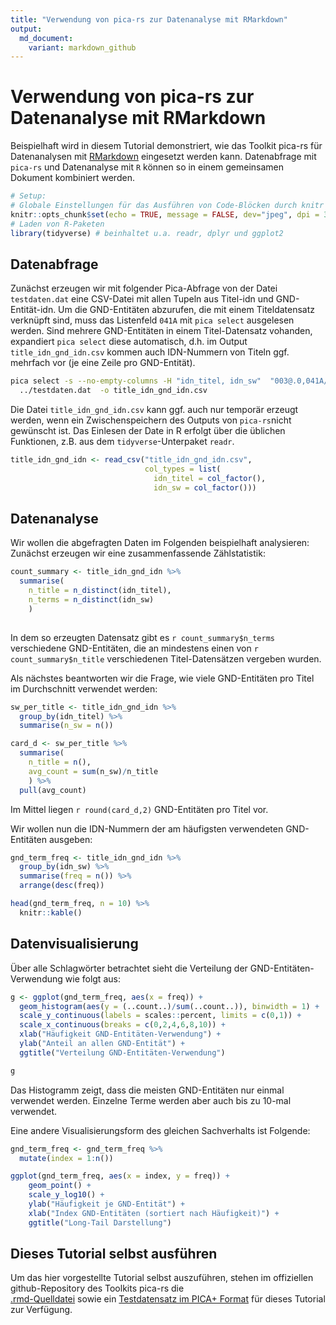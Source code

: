 ```yaml
---
title: "Verwendung von pica-rs zur Datenanalyse mit RMarkdown"
output:
  md_document:
    variant: markdown_github
---
```




# Verwendung von pica-rs zur Datenanalyse mit RMarkdown

Beispielhaft wird in diesem Tutorial demonstriert, wie das Toolkit
pica-rs für Datenanalysen 
mit [RMarkdown](https://rmarkdown.rstudio.com/) eingesetzt werden kann. Datenabfrage mit `pica-rs` und
Datenanalyse mit `R` können so in einem gemeinsamen Dokument kombiniert werden.

```r

# Setup: 
# Globale Einstellungen für das Ausführen von Code-Blöcken durch knitr
knitr::opts_chunk$set(echo = TRUE, message = FALSE, dev="jpeg", dpi = 300, fig.path = "plots/")
# Laden von R-Paketen
library(tidyverse) # beinhaltet u.a. readr, dplyr und ggplot2

```

## Datenabfrage

Zunächst erzeugen wir mit folgender Pica-Abfrage von der Datei `testdaten.dat`
eine CSV-Datei mit allen Tupeln aus Titel-idn und GND-Entität-idn. Um die GND-Entitäten
abzurufen, die mit einem Titeldatensatz verknüpft sind, muss das Listenfeld `041A`
mit `pica select` ausgelesen werden. Sind mehrere GND-Entitäten in einem Titel-Datensatz 
vohanden, expandiert `pica select` diese automatisch, d.h. im Output `title_idn_gnd_idn.csv`
kommen auch IDN-Nummern von Titeln ggf. mehrfach vor (je eine Zeile pro GND-Entität).

```bash

pica select -s --no-empty-columns -H "idn_titel, idn_sw"  "003@.0,041A/*.9" \
  ../testdaten.dat  -o title_idn_gnd_idn.csv 

```

Die Datei `title_idn_gnd_idn.csv` kann ggf. auch nur temporär erzeugt werden,
wenn ein Zwischenspeichern des Outputs von `pica-rs`nicht gewünscht ist.
Das Einlesen der Date in R erfolgt über die üblichen Funktionen, z.B. aus dem
`tidyverse`-Unterpaket `readr`.

```r
title_idn_gnd_idn <- read_csv("title_idn_gnd_idn.csv", 
                              col_types = list(
                                idn_titel = col_factor(),
                                idn_sw = col_factor()))

```

## Datenanalyse

Wir wollen die abgefragten Daten im Folgenden beispielhaft analysieren:
Zunächst erzeugen wir eine zusammenfassende Zählstatistik:

```r
count_summary <- title_idn_gnd_idn %>% 
  summarise(
    n_title = n_distinct(idn_titel), 
    n_terms = n_distinct(idn_sw)
    )
  
```

In dem so erzeugten Datensatz gibt es `r count_summary$n_terms` verschiedene GND-Entitäten, 
die an mindestens einen von  `r count_summary$n_title` verschiedenen Titel-Datensätzen
vergeben wurden. 

Als nächstes beantworten wir die Frage, wie viele GND-Entitäten pro Titel im Durchschnitt
verwendet werden:

```r
sw_per_title <- title_idn_gnd_idn %>% 
  group_by(idn_titel) %>% 
  summarise(n_sw = n())

card_d <- sw_per_title %>% 
  summarise(
    n_title = n(), 
    avg_count = sum(n_sw)/n_title
    ) %>% 
  pull(avg_count)

```

Im Mittel liegen `r round(card_d,2)` GND-Entitäten pro Titel vor.

Wir wollen nun die IDN-Nummern der am häufigsten verwendeten GND-Entitäten ausgeben:

```r
gnd_term_freq <- title_idn_gnd_idn %>% 
  group_by(idn_sw) %>% 
  summarise(freq = n()) %>% 
  arrange(desc(freq))

head(gnd_term_freq, n = 10) %>% 
  knitr::kable()

```

## Datenvisualisierung

Über alle Schlagwörter betrachtet sieht die Verteilung der GND-Entitäten-Verwendung 
wie folgt aus:

```r
g <- ggplot(gnd_term_freq, aes(x = freq)) + 
  geom_histogram(aes(y = (..count..)/sum(..count..)), binwidth = 1) + 
  scale_y_continuous(labels = scales::percent, limits = c(0,1)) + 
  scale_x_continuous(breaks = c(0,2,4,6,8,10)) + 
  xlab("Häufigkeit GND-Entitäten-Verwendung") + 
  ylab("Anteil an allen GND-Entität") + 
  ggtitle("Verteilung GND-Entitäten-Verwendung")

g

```

Das Histogramm zeigt, dass die meisten GND-Entitäten nur einmal verwendet werden. 
Einzelne Terme werden aber auch bis zu 10-mal verwendet. 

Eine andere Visualisierungsform des gleichen Sachverhalts ist Folgende:

```r
gnd_term_freq <- gnd_term_freq %>%
  mutate(index = 1:n())

ggplot(gnd_term_freq, aes(x = index, y = freq)) +
    geom_point() +
    scale_y_log10() +
    ylab("Häufigkeit je GND-Entität") +
    xlab("Index GND-Entitäten (sortiert nach Häufigkeit)") + 
    ggtitle("Long-Tail Darstellung")

``` 

## Dieses Tutorial selbst ausführen

Um das hier vorgestellte Tutorial selbst auszuführen, stehen im offiziellen
github-Repository des Toolkits pica-rs die   
[.rmd-Quelldatei](https://github.com/deutsche-nationalbibliothek/pica-rs/blob/main/docs/book/src/de/rmarkdown/rmarkdown.rmd)
sowie ein 
[Testdatensatz im PICA+ Format](https://github.com/deutsche-nationalbibliothek/pica-rs/blob/main/docs/book/src/de/testdaten.dat) 
für dieses Tutorial zur Verfügung. 
